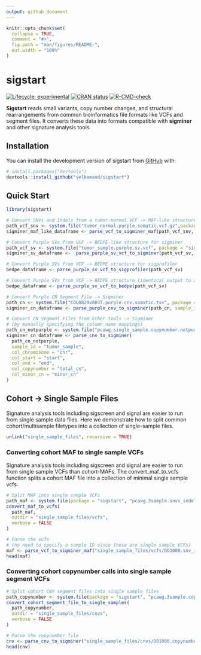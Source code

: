 ```yaml
---
output: github_document
---
```


<!-- README.md is generated from README.Rmd. Please edit that file -->

```r
knitr::opts_chunk$set(
  collapse = TRUE,
  comment = "#>",
  fig.path = "man/figures/README-",
  out.width = "100%"
)
```

# sigstart

<!-- badges: start -->
[![Lifecycle: experimental](https://img.shields.io/badge/lifecycle-experimental-orange.svg)](https://lifecycle.r-lib.org/articles/stages.html#experimental)
[![CRAN status](https://www.r-pkg.org/badges/version/sigstart)](https://CRAN.R-project.org/package=sigstart)
[![R-CMD-check](https://github.com/selkamand/sigstart/actions/workflows/R-CMD-check.yaml/badge.svg)](https://github.com/selkamand/sigstart/actions/workflows/R-CMD-check.yaml)
<!-- badges: end -->

**Sigstart** reads small variants, copy number changes, and structural rearrangements from common bioinformatics file formats like VCFs and segment files. It converts these data into formats compatible with **sigminer** and other signature analysis tools.

## Installation

You can install the development version of sigstart from [GitHub](https://github.com/) with:

``` r
# install.packages("devtools")
devtools::install_github("selkamand/sigstart")
```

## Quick Start

```r
library(sigstart)

# Convert SNVs and Indels from a tumor-normal VCF -> MAF-like structure for sigminer
path_vcf_snv <- system.file("tumor_normal.purple.somatic.vcf.gz",package = "sigstart")
sigminer_maf_like_dataframe <- parse_vcf_to_sigminer_maf(path_vcf_snv, sample_id = "tumor_sample")

# Convert Purple SVs from VCF -> BEDPE-like structure for sigminer
path_vcf_sv <- system.file("tumor_sample.purple.sv.vcf", package = "sigstart")
sigminer_sv_dataframe <-  parse_purple_sv_vcf_to_sigminer(path_vcf_sv, sample_id = "tumor_sample")

# Convert Purple SVs from VCF -> BEDPE structure for sigprofiler
bedpe_dataframe <- parse_purple_sv_vcf_to_sigprofiler(path_vcf_sv)

# Convert Purple SVs from VCF -> BEDPE structure (identical output to above)
bedpe_dataframe <- parse_purple_sv_vcf_to_bedpe(path_vcf_sv)

# Convert Purple CN Segment File -> Sigminer 
path_cn <- system.file("COLO829v003T.purple.cnv.somatic.tsv", package = "sigstart")
sigminer_cn_dataframe <- parse_purple_cnv_to_sigminer(path_cn, sample_id = "tumor_sample")

# Convert CN Segment Files from other tools -> Sigminer
# (by manually specifying the column name mappings)
path_cn_notpurple <- system.file("pcawg.single_sample.copynumber.notpurple.segment", package = "sigstart")
sigminer_cn_dataframe <- parse_cnv_to_sigminer(
  path_cn_notpurple,
  sample_id = "tumor_sample",
  col_chromosome = "chr",
  col_start = "start",
  col_end = "end",
  col_copynumber = "total_cn",
  col_minor_cn = "minor_cn"
)

```

## Cohort -> Single Sample Files

Signature analysis tools including sigscreen and signal are easier to run from single sample data files. Here we demonstrate how to split common cohort/multisample filetypes into a collection of single-sample files.

```r
unlink("single_sample_files", recursive = TRUE)
```


### Converting cohort MAF to single sample VCFs

Signature analysis tools including sigscreen and signal are easier to run from single sample VCFs than cohort-MAFs. The convert_maf_to_vcfs function splits a cohort MAF file into a collection of minimal single sample vcfs.

```r
# Split MAF into single sample VCFs
path_maf <- system.file(package = "sigstart", "pcawg.3sample.snvs_indel.maf")
convert_maf_to_vcfs(
  path_maf, 
  outdir = "single_sample_files/vcfs", 
  verbose = FALSE
)

# Parse the vcfs 
# (no need to specify a sample ID since these are single sample VCFs)
maf <- parse_vcf_to_sigminer_maf("single_sample_files/vcfs/DO1000.snv_indel.vcf.bgz")
head(maf)
```

### Converting cohort copynumber calls into single sample segment VCFs

```r
# Split cohort CNV segment files into single sample files 
path_copynumber <- system.file(package = "sigstart", "pcawg.3sample.copynumber.segment")
convert_cohort_segment_file_to_single_samples(
  path_copynumber, 
  outdir = "single_sample_files/cnvs", 
  verbose = FALSE
)

# Parse the copynumber file
cnv <- parse_cnv_to_sigminer("single_sample_files/cnvs/DO1000.copynumber.tsv.bgz", sample_id = "D01000")
head(cnv)
```

